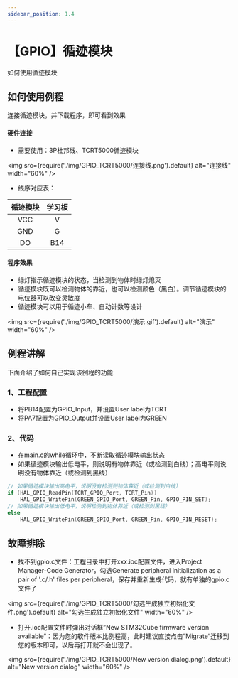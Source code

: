 ```yaml
---
sidebar_position: 1.4
---
```

# 【GPIO】循迹模块

如何使用循迹模块

## 如何使用例程

连接循迹模块，并下载程序，即可看到效果

#### 硬件连接

- 需要使用：3P杜邦线、TCRT5000循迹模块

<img src={require('./img/GPIO_TCRT5000/连接线.png').default} alt="连接线" width="60%" />

- 线序对应表：

| 循迹模块 | 学习板 |
| :------: | :----: |
|   VCC    |   V    |
|   GND    |   G    |
|    DO    |  B14   |

#### 程序效果

- 绿灯指示循迹模块的状态，当检测到物体时绿灯熄灭
- 循迹模块既可以检测物体的靠近，也可以检测颜色（黑白）。调节循迹模块的电位器可以改变灵敏度
- 循迹模块可以用于循迹小车、自动计数等设计

<img src={require('./img/GPIO_TCRT5000/演示.gif').default} alt="演示" width="60%" />


## 例程讲解

下面介绍了如何自己实现该例程的功能

### 1、工程配置

- 将PB14配置为GPIO_Input，并设置User label为TCRT
- 将PA7配置为GPIO_Output并设置User label为GREEN

### 2、代码

- 在main.c的while循环中，不断读取循迹模块输出状态
- 如果循迹模块输出低电平，则说明有物体靠近（或检测到白线）；高电平则说明没有物体靠近（或检测到黑线）

```c
// 如果循迹模块输出高电平，说明没有检测到物体靠近（或检测到白线）
if (HAL_GPIO_ReadPin(TCRT_GPIO_Port, TCRT_Pin))
    HAL_GPIO_WritePin(GREEN_GPIO_Port, GREEN_Pin, GPIO_PIN_SET);
// 如果循迹模块输出低电平，说明检测到物体靠近（或检测到黑线）
else
    HAL_GPIO_WritePin(GREEN_GPIO_Port, GREEN_Pin, GPIO_PIN_RESET);
```

## 故障排除

- 找不到gpio.c文件：工程目录中打开xxx.ioc配置文件，进入Project Manager-Code Generator，勾选Generate peripheral initialization as a pair of '.c/.h' files per peripheral，保存并重新生成代码，就有单独的gpio.c文件了

<img src={require('./img/GPIO_TCRT5000/勾选生成独立初始化文件.png').default} alt="勾选生成独立初始化文件" width="60%" />

- 打开.ioc配置文件时弹出对话框”New STM32Cube firmware version available“：因为您的软件版本比例程高，此时建议直接点击”Migrate“迁移到您的版本即可，以后再打开就不会出现了。

<img src={require('./img/GPIO_TCRT5000/New version dialog.png').default} alt="New version dialog" width="60%" />

